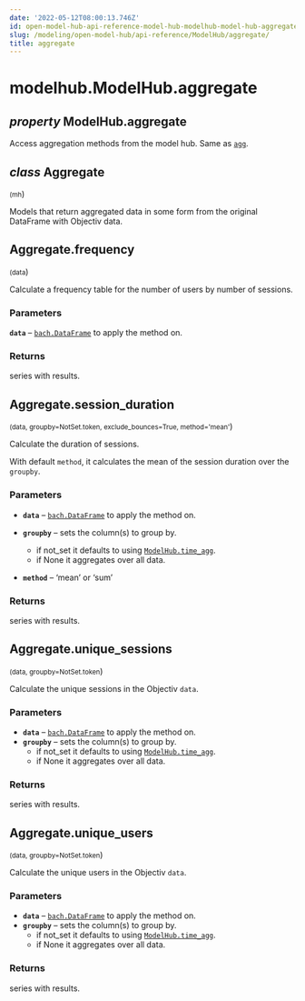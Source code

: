 ```yaml
---
date: '2022-05-12T08:00:13.746Z'
id: open-model-hub-api-reference-model-hub-modelhub-model-hub-aggregate
slug: /modeling/open-model-hub/api-reference/ModelHub/aggregate/
title: aggregate
---
```


# modelhub.ModelHub.aggregate

<div className="property">

## <span className="type-annotation"><em>property </em></span> <span className="additional-name">ModelHub.</span><span className="name">aggregate</span>




<div className="content">

Access aggregation methods from the model hub. Same as [`agg`](/modeling/open-model-hub/api-reference/ModelHub/modelhub.ModelHub.agg.mdx).

<div className="class">

## <span className="type-annotation"><em>class</em></span> <span className="name">Aggregate</span>

<small className="parameter-list">(<span className="parameter" id="mh">mh</span></small>)


<div className="content">

Models that return aggregated data in some form from the original DataFrame with Objectiv data.

<div className="method">

## <span className="additional-name">Aggregate.</span><span className="name">frequency</span>

<small className="parameter-list">(<span className="parameter" id="data">data</span></small>)


<div className="content">

Calculate a frequency table for the number of users by number of sessions.


### Parameters

**`data`** – [`bach.DataFrame`](/modeling/bach/api-reference/DataFrame/bach.DataFrame.mdx) to apply the method on.



### Returns

series with results.



</div>


</div>

<div className="method">

## <span className="additional-name">Aggregate.</span><span className="name">session_duration</span>

<small className="parameter-list">(<span className="parameter" id="data">data</span>, <span className="parameter" id="groupby">groupby=NotSet.token</span>, <span className="parameter" id="exclude_bounces">exclude_bounces=True</span>, <span className="parameter" id="method">method='mean'</span></small>)


<div className="content">

Calculate the duration of sessions.

With default `method`, it calculates the mean of the session duration over the `groupby`.


### Parameters

* **`data`** – [`bach.DataFrame`](/modeling/bach/api-reference/DataFrame/bach.DataFrame.mdx) to apply the method on.
* **`groupby`** – sets the column(s) to group by.
  * if not_set it defaults to using [`ModelHub.time_agg`](/modeling/open-model-hub/api-reference/ModelHub/modelhub.ModelHub.time_agg.mdx).
  * if None it aggregates over all data.

* **`method`** – ‘mean’ or ‘sum’



### Returns

series with results.



</div>


</div>

<div className="method">

## <span className="additional-name">Aggregate.</span><span className="name">unique_sessions</span>

<small className="parameter-list">(<span className="parameter" id="data">data</span>, <span className="parameter" id="groupby">groupby=NotSet.token</span></small>)


<div className="content">

Calculate the unique sessions in the Objectiv `data`.


### Parameters

* **`data`** – [`bach.DataFrame`](/modeling/bach/api-reference/DataFrame/bach.DataFrame.mdx) to apply the method on.
* **`groupby`** – sets the column(s) to group by.
  * if not_set it defaults to using [`ModelHub.time_agg`](/modeling/open-model-hub/api-reference/ModelHub/modelhub.ModelHub.time_agg.mdx).
  * if None it aggregates over all data.




### Returns

series with results.



</div>


</div>

<div className="method">

## <span className="additional-name">Aggregate.</span><span className="name">unique_users</span>

<small className="parameter-list">(<span className="parameter" id="data">data</span>, <span className="parameter" id="groupby">groupby=NotSet.token</span></small>)


<div className="content">

Calculate the unique users in the Objectiv `data`.


### Parameters

* **`data`** – [`bach.DataFrame`](/modeling/bach/api-reference/DataFrame/bach.DataFrame.mdx) to apply the method on.
* **`groupby`** – sets the column(s) to group by.
  * if not_set it defaults to using [`ModelHub.time_agg`](/modeling/open-model-hub/api-reference/ModelHub/modelhub.ModelHub.time_agg.mdx).
  * if None it aggregates over all data.




### Returns

series with results.



</div>


</div>


</div>


</div>


</div>


</div>
